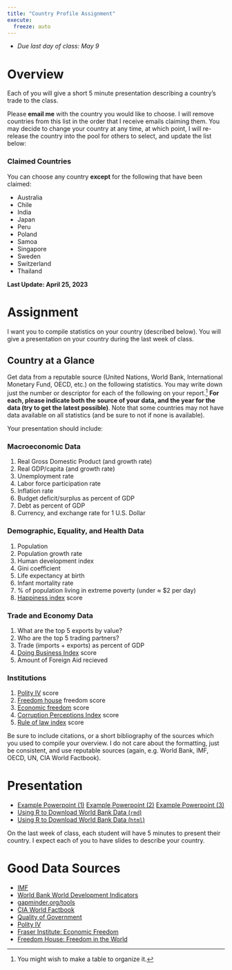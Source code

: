 ```yaml
---
title: "Country Profile Assignment"
execute: 
  freeze: auto
---
```


- *Due last day of class: May 9*

# Overview 

Each of you will give a short 5 minute presentation describing a country’s trade to the class.

Please **email me** with the country you would like to choose. I will remove countries from this list in the order that I receive emails claiming them. You may decide to change your country at any time, at which point, I will re-release the country into the pool for others to select, and update the list below:

### Claimed Countries
 You can choose any country **except** for the following that have been claimed:

- Australia
- Chile
- India
- Japan
- Peru
- Poland
- Samoa
- Singapore
- Sweden
- Switzerland
- Thailand

**Last Update: April 25, 2023**

# Assignment

I want you to compile statistics on your country (described below). You will give a presentation on your country during the last week of class.

## Country at a Glance

Get data from a reputable source (United Nations, World Bank, International Monetary Fund, OECD, etc.) on the following statistics. You may write down just the number or descriptor for each of the following on your report.^[You might wish to make a table to organize it.] **For each, please indicate both the source of your data, and the year for the data (try to get the latest possible)**. Note that some countries may not have data available on all statistics (and be sure to not if none is available).

Your presentation should include:

### Macroeconomic Data

1. Real Gross Domestic Product (and growth rate)
2. Real GDP/capita (and growth rate)
3. Unemployment rate
4. Labor force participation rate
5. Inflation rate
6. Budget deficit/surplus as percent of GDP
7. Debt as percent of GDP
8. Currency, and exchange rate for 1 U.S. Dollar

### Demographic, Equality, and Health Data

1. Population
2. Population growth rate
3. Human development index 
4. Gini coefficient
5. Life expectancy at birth
6. Infant mortality rate
7. % of population living in extreme poverty (under $\approx$ $2 per day)
8. [Happiness index](https://worldhappiness.report/) score 

### Trade and Economy Data

1. What are the top 5 exports by value?
2. Who are the top 5 trading partners?
3. Trade (imports + exports) as percent of GDP
4. [Doing Business Index](https://www.doingbusiness.org/) score
5. Amount of Foreign Aid recieved

### Institutions

1. [Polity IV](http://www.systemicpeace.org/polity/polity4.htm) score
2. [Freedom house](https://freedomhouse.org/report/freedom-world/freedom-world-2018) freedom score
3. [Economic freedom](https://www.fraserinstitute.org/economic-freedom/map) score
4. [Corruption Perceptions Index](https://www.transparency.org/research/cpi/overview) score
5. [Rule of law index](https://worldjusticeproject.org/our-work/research-and-data/wjp-rule-law-index-2019) score

Be sure to include citations, or a short bibliography of the sources which you used to compile your overview. I do not care about the formatting, just be consistent, and use reputable sources (again, e.g. World Bank, IMF, OECD, UN, CIA World Factbook).

# Presentation

- [<i class="fas fa-file-powerpoint"></i> Example Powerpoint (1)](/files/profile/USA-example.pptx) [<i class="fas fa-file-powerpoint"></i> Example Powerpoint (2)](/files/profile/Egypt-example.pptx) [<i class="fas fa-file-powerpoint"></i> Example Powerpoint (3)](/files/profile/Gambia-example.pptx)
- [<i class="fab fa-markdown"></i> Using R to Download World Bank Data (`rmd`)](/files/profile/usa_country_profile_data.Rmd)
- [<i class="fas fa-external-link-square-alt"></i> Using R to Download World Bank Data (`html`)](/files/profile/usa_country_profile_data.html)

On the last week of class, each student will have 5 minutes to present their country. I expect each of you to have slides to describe your country.

# Good Data Sources

- [IMF](https://www.imf.org/en/Data)
- [World Bank World Development Indicators](https://datacatalog.worldbank.org/dataset/world-development-indicators)
- [gapminder.org/tools](http://gapminder.org/tools/)
- [CIA World Factbook](https://www.cia.gov/library/publications/the-world-factbook/)
- [Quality of Government](https://qog.pol.gu.se/data/datadownloads/qogstandarddata)
- [Polity IV](https://www.systemicpeace.org/polity/polity4.htm)
- [Fraser Institute: Economic Freedom](https://www.fraserinstitute.org/economic-freedom/map)
- [Freedom House: Freedom in the World](https://freedomhouse.org/report/freedom-world/freedom-world-2018)
